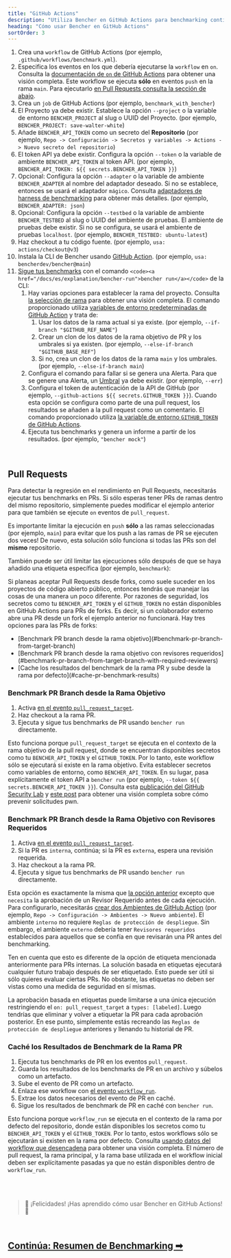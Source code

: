 ```yaml
---
title: "GitHub Actions"
description: "Utiliza Bencher en GitHub Actions para benchmarking continuo en pull requests"
heading: "Cómo usar Bencher en GitHub Actions"
sortOrder: 3
---
```



<GitHubActions1 />

1. Crea una `workflow` de GitHub Actions (por ejemplo, `.github/workflows/benchmark.yml`).
2. Especifica los eventos en los que debería ejecutarse la `workflow` en `on`. Consulta la [documentación de `on` de GitHub Actions](https://docs.github.com/es/actions/using-workflows/workflow-syntax-for-github-actions#on) para obtener una visión completa. Este workflow se ejecuta **sólo** en eventos `push` en la rama `main`. Para ejecutarlo [en Pull Requests consulta la sección de abajo](#pull-requests).
3. Crea un `job` de GitHub Actions (por ejemplo, `benchmark_with_bencher`)
4. El Proyecto ya debe existir. Establece la opción `--project` o la variable de entorno `BENCHER_PROJECT` al slug o UUID del Proyecto. (por ejemplo, `BENCHER_PROJECT: save-walter-white`)
5. Añade `BENCHER_API_TOKEN` como un secreto del **Repositorio** (por ejemplo, `Repo -> Configuración -> Secretos y variables -> Actions -> Nuevo secreto del repositorio`)
6. El token API ya debe existir. Configura la opción `--token` o la variable de ambiente `BENCHER_API_TOKEN` al token API. (por ejemplo, `BENCHER_API_TOKEN: ${{ secrets.BENCHER_API_TOKEN }}`)
7. Opcional: Configura la opción `--adapter` o la variable de ambiente `BENCHER_ADAPTER` al nombre del adaptador deseado. Si no se establece, entonces se usará el adaptador `mágico`. Consulta [adaptadores de harness de benchmarking](/docs/es/explanation/adapters) para obtener más detalles. (por ejemplo, `BENCHER_ADAPTER: json`)
8. Opcional: Configura la opción `--testbed` o la variable de ambiente `BENCHER_TESTBED` al slug o UUID del ambiente de pruebas. El ambiente de pruebas debe existir. Si no se configura, se usará el ambiente de pruebas `localhost`. (por ejemplo, `BENCHER_TESTBED: ubuntu-latest`)
9. Haz checkout a tu código fuente. (por ejemplo, `usa: actions/checkout@v3`)
10. Instala la CLI de Bencher usando [GitHub Action](https://github.com/marketplace/actions/bencher-cli). (por ejemplo, `usa: bencherdev/bencher@main`)
11. [Sigue tus benchmarks](/docs/es/how-to/track-benchmarks) con el comando `<code><a href="/docs/es/explanation/bencher-run">bencher run</a></code>` de la CLI:
    1. Hay varias opciones para establecer la rama del proyecto. Consulta [la selección de rama](/docs/es/how-to/branch-selection) para obtener una visión completa. El comando proporcionado utiliza [variables de entorno predeterminadas de GitHub Action](https://docs.github.com/es/actions/learn-github-actions/variables#default-environment-variables) y trata de:
       1. Usar los datos de la rama actual si ya existe. (por ejemplo, `--if-branch "$GITHUB_REF_NAME"`)
       2. Crear un clon de los datos de la rama objetivo de PR y los umbrales si ya existen. (por ejemplo, `--else-if-branch "$GITHUB_BASE_REF"`)
       3. Si no, crea un clon de los datos de la rama `main` y los umbrales. (por ejemplo, `--else-if-branch main`)
     2. Configura el comando para fallar si se genera una Alerta. Para que se genere una Alerta, un [Umbral](/docs/es/explanation/thresholds) ya debe existir. (por ejemplo, `--err`)
     3. Configura el token de autenticación de la API de GitHub (por ejemplo, `--github-actions ${{ secrets.GITHUB_TOKEN }}`). Cuando esta opción se configura como parte de una pull request, los resultados se añaden a la pull request como un comentario. El comando proporcionado utiliza [la variable de entorno `GITHUB_TOKEN` de GitHub Actions](https://docs.github.com/es/actions/security-guides/automatic-token-authentication).
     4. Ejecuta tus benchmarks y genera un informe a partir de los resultados. (por ejemplo, `"bencher mock"`)

<br/>

## Pull Requests

Para detectar la regresión en el rendimiento en Pull Requests, necesitarás ejecutar tus benchmarks en PRs.
Si sólo esperas tener PRs de ramas dentro del mismo repositorio, simplemente puedes modificar el ejemplo anterior para que también se ejecute `on` eventos de `pull_request`.

<GitHubActions2 />

Es importante limitar la ejecución en `push` **sólo** a las ramas seleccionadas (por ejemplo, `main`)
para evitar que los push a las ramas de PR se ejecuten dos veces!
De nuevo, esta solución sólo funciona si todas las PRs son del **mismo** repositorio.

También puede ser útil limitar las ejecuciones sólo después de que se haya añadido una etiqueta específica (por ejemplo, `benchmark`):

<GitHubActions3 />

Si planeas aceptar Pull Requests desde forks, como suele suceder en los proyectos de código abierto público,
entonces tendrás que manejar las cosas de una manera un poco diferente.
Por razones de seguridad, los secretos como tu `BENCHER_API_TOKEN` y el `GITHUB_TOKEN` no están disponibles en GitHub Actions para PRs de forks.
Es decir, si un colaborador externo abre una PR desde un fork el ejemplo anterior no funcionará.
Hay tres opciones para las PRs de forks:

<ul>
  <li>[Benchmark PR branch desde la rama objetivo](#benchmark-pr-branch-from-target-branch)</li>
  <li>[Benchmark PR branch desde la rama objetivo con revisores requeridos](#benchmark-pr-branch-from-target-branch-with-required-reviewers)</li>
  <li>[Cache los resultados del benchmark de la rama PR y sube desde la rama por defecto](#cache-pr-benchmark-results)</li>
</ul>

### Benchmark PR Branch desde la Rama Objetivo

<GitHubActions4 />

1. Activa [en el evento `pull_request_target`](https://docs.github.com/es/actions/using-workflows/events-that-trigger-workflows#pull_request_target).
1. Haz checkout a la rama PR.
1. Ejecuta y sigue tus benchmarks de PR usando `bencher run` directamente.

Esto funciona porque `pull_request_target` se ejecuta en el contexto de la rama objetivo de la pull request,
donde se encuentran disponibles secretos como tu `BENCHER_API_TOKEN` y el `GITHUB_TOKEN`.
Por lo tanto, este workflow sólo se ejecutará si existe en la rama objetivo.
Evita establecer secretos como variables de entorno, como `BENCHER_API_TOKEN`.
En su lugar, pasa explícitamente el token API a `bencher run` (por ejemplo, `--token ${{ secrets.BENCHER_API_TOKEN }}`).
Consulta esta [publicación del GitHub Security Lab](https://securitylab.github.com/research/github-actions-preventing-pwn-requests/)
y [este post](https://nathandavison.com/blog/github-actions-and-the-threat-of-malicious-pull-requests)
para obtener una visión completa sobre cómo prevenir solicitudes pwn.

### Benchmark PR Branch desde la Rama Objetivo con Revisores Requeridos

<GitHubActions5 />

1. Activa [en el evento `pull_request_target`](https://docs.github.com/es/actions/using-workflows/events-that-trigger-workflows#pull_request_target).
1. Si la PR es `interna`, continúa; si la PR es `externa`, espera una revisión requerida.
1. Haz checkout a la rama PR.
1. Ejecuta y sigue tus benchmarks de PR usando `bencher run` directamente.

Esta opción es exactamente la misma que [la opción anterior](#benchmark-pr-branch-from-target-branch)
excepto que `necesita` la aprobación de un Revisor Requerido antes de cada ejecución.
Para configurarlo, necesitarás [crear dos Ambientes de GitHub Action](https://docs.github.com/es/actions/deployment/targeting-different-environments/using-environments-for-deployment#using-an-environment)
(por ejemplo, `Repo -> Configuración -> Ambientes -> Nuevo ambiente`).
El ambiente `interno` no requiere `Reglas de protección de despliegue`.
Sin embargo, el ambiente `externo` debería tener `Revisores requeridos` establecidos para aquellos que se confía en que revisarán una PR antes del benchmarking.

Ten en cuenta que esto es diferente de la opción de etiqueta mencionada anteriormente para PRs internas.
La solución basada en etiquetas ejecutará cualquier futuro trabajo después de ser etiquetado.
Esto puede ser útil si sólo quieres evaluar ciertas PRs.
No obstante, las etiquetas no deben ser vistas como una medida de seguridad en sí mismas.

La aprobación basada en etiquetas puede limitarse a una única ejecución restringiendo el `on: pull_request_target` a `types: [labeled]`.
Luego tendrías que eliminar y volver a etiquetar la PR para cada aprobación posterior.
En ese punto, simplemente estás recreando las `Reglas de protección de despliegue` anteriores y llenando tu historial de PR.

### Caché los Resultados de Benchmark de la Rama PR

<GitHubActions6 />

1. Ejecuta tus benchmarks de PR en los eventos `pull_request`.
1. Guarda los resultados de los benchmarks de PR en un archivo y súbelos como un artefacto.
1. Sube el evento de PR como un artefacto.
1. Enlaza ese workflow con [el evento `workflow_run`](https://docs.github.com/es/actions/using-workflows/events-that-trigger-workflows#workflow_run).
1. Extrae los datos necesarios del evento de PR en caché.
1. Sigue los resultados de benchmark de PR en caché con `bencher run`.

Esto funciona porque `workflow_run` se ejecuta en el contexto de la rama por defecto del repositorio,
donde están disponibles los secretos como tu `BENCHER_API_TOKEN` y el `GITHUB_TOKEN`.
Por lo tanto, estos workflows sólo se ejecutarán si existen en la rama por defecto.
Consulta [usando datos del workflow que desencadena](https://docs.github.com/es/actions/using-workflows/events-that-trigger-workflows#using-data-from-the-triggering-workflow) para obtener una visión completa.
El número de pull request, la rama principal, y la rama base utilizada en el workflow inicial deben ser explícitamente pasadas ya que no están disponibles dentro de `workflow_run`.

<br/>
<br/>

> 🐰 ¡Felicidades! ¡Has aprendido cómo usar Bencher en GitHub Actions! 🎉

<br/>

<h2><a href="/docs/es/explanation/benchmarking">Continúa: Resumen de Benchmarking ➡</a></h2>